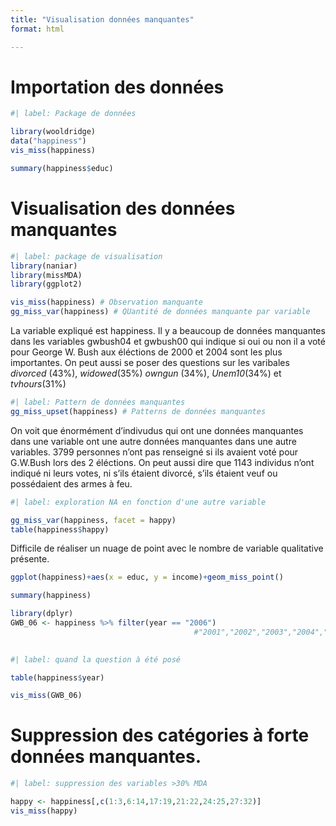 ```yaml
---
title: "Visualisation données manquantes"
format: html

---
```


# Importation des données 

```r
#| label: Package de données

library(wooldridge)
data("happiness")
vis_miss(happiness)
```

```r
summary(happiness$educ)
```


# Visualisation des données manquantes 

```r
#| label: package de visualisation
library(naniar)
library(missMDA)
library(ggplot2)
```

```r
vis_miss(happiness) # Observation manquante
gg_miss_var(happiness) # QUantité de données manquante par variable
```
La variable expliqué est happiness. Il y a beaucoup de données manquantes dans les variables gwbush04 et gwbush00 qui indique si oui ou non il a voté pour George W. Bush aux éléctions de 2000 et 2004 sont les plus importantes. On peut aussi se poser des questions sur les varibales *divorced* (43%), *widowed*(35%) *owngun* (34%), *Unem10*(34%) et *tvhours*(31%)

```r
#| label: Pattern de données manquantes
gg_miss_upset(happiness) # Patterns de données manquantes
```
On voit que énormément d'indivudus qui ont une données manquantes dans une variable ont une autre données manquantes dans une autre variables. 3799 personnes n'ont pas renseigné si ils avaient voté pour G.W.Bush lors des 2 éléctions. On peut aussi dire que 1143 individus n'ont indiqué ni leurs votes, ni s'ils étaient divorcé, s'ils étaient veuf ou possédaient des armes à feu.

```r
#| label: exploration NA en fonction d'une autre variable

gg_miss_var(happiness, facet = happy)
table(happiness$happy)
```

Difficile de réaliser un nuage de point avec le nombre de variable qualitative présente.

```r
ggplot(happiness)+aes(x = educ, y = income)+geom_miss_point()
```


```r
summary(happiness)
```
```r
library(dplyr)
GWB_06 <- happiness %>% filter(year == "2006")
                                         #"2001","2002","2003","2004","2005","2006")
                                         
```

```r
#| label: quand la question à été posé

table(happiness$year)
```
```r
vis_miss(GWB_06)
```

# Suppression des catégories à forte données manquantes.

```r
#| label: suppression des variables >30% MDA

happy <- happiness[,c(1:3,6:14,17:19,21:22,24:25,27:32)]
vis_miss(happy)
```


